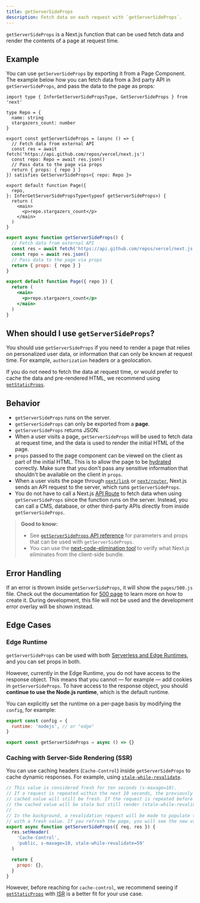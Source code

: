 ```yaml
---
title: getServerSideProps
description: Fetch data on each request with `getServerSideProps`.
---
```


`getServerSideProps` is a Next.js function that can be used fetch data and render the contents of a page at request time.

## Example

You can use `getServerSideProps` by exporting it from a Page Component. The example below how you can fetch data from a 3rd party API in `getServerSideProps`, and pass the data to the page as props:

```tsx filename="pages/index.tsx" switcher
import type { InferGetServerSidePropsType, GetServerSideProps } from 'next'

type Repo = {
  name: string
  stargazers_count: number
}

export const getServerSideProps = (async () => {
  // Fetch data from external API
  const res = await fetch('https://api.github.com/repos/vercel/next.js')
  const repo: Repo = await res.json()
  // Pass data to the page via props
  return { props: { repo } }
}) satisfies GetServerSideProps<{ repo: Repo }>

export default function Page({
  repo,
}: InferGetServerSidePropsType<typeof getServerSideProps>) {
  return (
    <main>
      <p>repo.stargazers_count</p>
    </main>
  )
}
```

```jsx filename="pages/index.js" switcher
export async function getServerSideProps() {
  // Fetch data from external API
  const res = await fetch('https://api.github.com/repos/vercel/next.js')
  const repo = await res.json()
  // Pass data to the page via props
  return { props: { repo } }
}

export default function Page({ repo }) {
  return (
    <main>
      <p>repo.stargazers_count</p>
    </main>
  )
}
```

## When should I use `getServerSideProps`?

You should use `getServerSideProps` if you need to render a page that relies on personalized user data, or information that can only be known at request time. For example, `authorization` headers or a geolocation.

If you do not need to fetch the data at request time, or would prefer to cache the data and pre-rendered HTML, we recommend using [`getStaticProps`](/docs/pages/building-your-application/data-fetching/get-static-props).

## Behavior

- `getServerSideProps` runs on the server.
- `getServerSideProps` can only be exported from a **page**.
- `getServerSideProps` returns JSON.
- When a user visits a page, `getServerSideProps` will be used to fetch data at request time, and the data is used to render the initial HTML of the page.
- `props` passed to the page component can be viewed on the client as part of the initial HTML. This is to allow the page to be [hydrated](https://react.dev/reference/react-dom/hydrate) correctly. Make sure that you don't pass any sensitive information that shouldn't be available on the client in `props`.
- When a user visits the page through [`next/link`](/docs/pages/api-reference/components/link) or [`next/router`](/docs/pages/api-reference/functions/use-router), Next.js sends an API request to the server, which runs `getServerSideProps`.
- You do not have to call a Next.js [API Route](/docs/pages/building-your-application/routing/api-routes) to fetch data when using `getServerSideProps` since the function runs on the server. Instead, you can call a CMS, database, or other third-party APIs directly from inside `getServerSideProps`.

> **Good to know:**
>
> - See [`getServerSideProps` API reference](/docs/pages/api-reference/functions/get-server-side-props) for parameters and props that can be used with `getServerSideProps`.
> - You can use the [next-code-elimination tool](https://next-code-elimination.vercel.app/) to verify what Next.js eliminates from the client-side bundle.

## Error Handling

If an error is thrown inside `getServerSideProps`, it will show the `pages/500.js` file. Check out the documentation for [500 page](/docs/pages/building-your-application/routing/custom-error#500-page) to learn more on how to create it. During development, this file will not be used and the development error overlay will be shown instead.

## Edge Cases

### Edge Runtime

`getServerSideProps` can be used with both [Serverless and Edge Runtimes](/docs/pages/building-your-application/rendering/edge-and-nodejs-runtimes), and you can set props in both.

However, currently in the Edge Runtime, you do not have access to the response object. This means that you cannot — for example — add cookies in `getServerSideProps`. To have access to the response object, you should **continue to use the Node.js runtime**, which is the default runtime.

You can explicitly set the runtime on a per-page basis by modifying the `config`, for example:

```jsx filename="pages/index.js"
export const config = {
  runtime: 'nodejs', // or "edge"
}

export const getServerSideProps = async () => {}
```

### Caching with Server-Side Rendering (SSR)

You can use caching headers (`Cache-Control`) inside `getServerSideProps` to cache dynamic responses. For example, using [`stale-while-revalidate`](https://web.dev/stale-while-revalidate/).

```jsx
// This value is considered fresh for ten seconds (s-maxage=10).
// If a request is repeated within the next 10 seconds, the previously
// cached value will still be fresh. If the request is repeated before 59 seconds,
// the cached value will be stale but still render (stale-while-revalidate=59).
//
// In the background, a revalidation request will be made to populate the cache
// with a fresh value. If you refresh the page, you will see the new value.
export async function getServerSideProps({ req, res }) {
  res.setHeader(
    'Cache-Control',
    'public, s-maxage=10, stale-while-revalidate=59'
  )

  return {
    props: {},
  }
}
```

However, before reaching for `cache-control`, we recommend seeing if [`getStaticProps`](/docs/pages/building-your-application/data-fetching/get-static-props) with [ISR](/docs/pages/building-your-application/data-fetching/incremental-static-regeneration) is a better fit for your use case.
